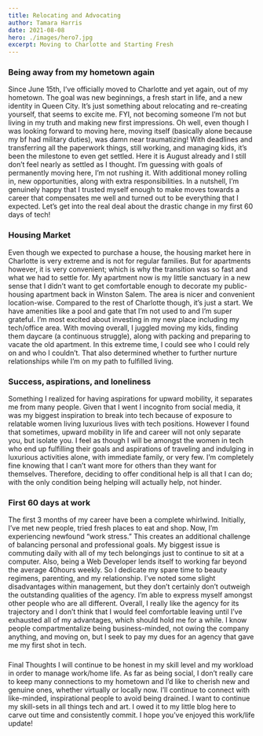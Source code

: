 ```yaml
---
title: Relocating and Advocating
author: Tamara Harris
date: 2021-08-08
hero: ./images/hero7.jpg
excerpt: Moving to Charlotte and Starting Fresh
---
```


### Being away from my hometown again


Since June 15th, I’ve officially moved to Charlotte and yet again, out of my hometown. The goal was new beginnings, a fresh start in life, and a new identity in Queen City. It’s just something about relocating and re-creating yourself, that seems to excite me. FYI, not becoming someone I’m not but living in my truth and making new first impressions. Oh well, even though I was looking forward to moving here, moving itself (basically alone because my bf had military duties), was damn near traumatizing! With deadlines and transferring all the paperwork things, still working, and managing kids, it’s been the milestone to even get settled. Here it is August already and I still don’t feel nearly as settled as I thought. I’m guessing with goals of permanently moving here, I’m not rushing it. With additional money rolling in, new opportunities, along with extra responsibilities. In a nutshell, I’m genuinely happy that I trusted myself enough to make moves towards a career that compensates me well and turned out to be everything that I expected. Let’s get into the real deal about the drastic change in my first 60 days of tech! 

### Housing Market
Even though we expected to purchase a house, the housing market here in Charlotte is very extreme and is not for regular families. But for apartments however, it is very convenient; which is why the transition was so fast and what we had to settle for. My apartment now is my little sanctuary in a new sense that I didn’t want to get comfortable enough to decorate my public-housing apartment back in Winston Salem. The area is nicer and convenient location-wise. Compared to the rest of Charlotte though, it’s just a start. We have amenities like a pool and gate that I’m not used to and I’m super grateful. I’m most excited about investing in my new place including my tech/office area.
With moving overall, I juggled moving my kids, finding them daycare (a continuous struggle), along with packing and preparing to vacate the old apartment. In this extreme time, I could see who I could rely on and who I couldn’t. That also determined whether to further nurture relationships while I’m on my path to fulfilled living. 

### Success, aspirations, and loneliness
Something I realized for having aspirations for upward mobility, it separates me from many people. Given that I went I incognito from social media, it was my biggest inspiration to break into tech because of exposure to relatable women living luxurious lives with tech positions. However I found that sometimes, upward mobility in life and career will not only separate you, but isolate you. I feel as though I will be amongst the women in tech who end up fulfilling their goals and aspirations of traveling and indulging in luxurious activities alone, with immediate family, or very few. I’m completely fine knowing that I can’t want more for others than they want for themselves. Therefore, deciding to offer conditional help is all that I can do; with the only condition being helping will actually help, not hinder. 

### First 60 days at work
The first 3 months of my career have been a complete whirlwind. Initially, I’ve met new people, tried fresh places to eat and shop. Now, I’m experiencing newfound “work stress.” This creates an additional challenge of balancing personal and professional goals. My biggest issue is commuting daily with all of my tech belongings just to continue to sit at a computer. Also, being a Web Developer lends itself to working far beyond the average 40hours weekly. So I dedicate my spare time to beauty regimens, parenting, and my relationship. 
I’ve noted some slight disadvantages within management, but they don’t certainly don’t outweigh the outstanding qualities of the agency. I’m able to express myself amongst other people who are all different. Overall, I really like the agency for its trajectory and I don’t think that I would feel comfortable leaving until I’ve exhausted all of my advantages, which should hold me for a while. I know people compartmentalize being business-minded, not owing the company anything, and moving on, but I seek to pay my dues for an agency that gave me my first shot in tech.

###
 Final Thoughts
I will continue to be honest in my skill level and my workload in order to manage work/home life. As far as being social, I don’t really care to keep many connections to my hometown and I’d like to cherish new and genuine ones, whether virtually or locally now. I’ll continue to connect with like-minded, inspirational people to avoid being drained. I want to continue my skill-sets in all things tech and art. I owed it to my little blog here to carve out time and consistently commit. I hope you’ve enjoyed this work/life update!
